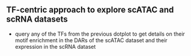 ## TF-centric approach to explore scATAC and scRNA datasets 

- query any of the TFs from the previous dotplot to get details on their motif enrichment in the DARs of the scATAC dataset and their expression in the scRNA dataset

